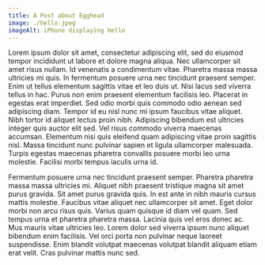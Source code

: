```yaml
---
title: A Post about Egghead
image: ./hello.jpeg
imageAlt: iPhone displaying Hello
---
```


Lorem ipsum dolor sit amet, consectetur adipiscing elit, sed do eiusmod tempor incididunt ut labore et dolore magna aliqua. Nec ullamcorper sit amet risus nullam. Id venenatis a condimentum vitae. Pharetra massa massa ultricies mi quis. In fermentum posuere urna nec tincidunt praesent semper. Enim ut tellus elementum sagittis vitae et leo duis ut. Nisi lacus sed viverra tellus in hac. Purus non enim praesent elementum facilisis leo. Placerat in egestas erat imperdiet. Sed odio morbi quis commodo odio aenean sed adipiscing diam. Tempor id eu nisl nunc mi ipsum faucibus vitae aliquet. Nibh tortor id aliquet lectus proin nibh. Adipiscing bibendum est ultricies integer quis auctor elit sed. Vel risus commodo viverra maecenas accumsan. Elementum nisi quis eleifend quam adipiscing vitae proin sagittis nisl. Massa tincidunt nunc pulvinar sapien et ligula ullamcorper malesuada. Turpis egestas maecenas pharetra convallis posuere morbi leo urna molestie. Facilisi morbi tempus iaculis urna id.

Fermentum posuere urna nec tincidunt praesent semper. Pharetra pharetra massa massa ultricies mi. Aliquet nibh praesent tristique magna sit amet purus gravida. Sit amet purus gravida quis. In est ante in nibh mauris cursus mattis molestie. Faucibus vitae aliquet nec ullamcorper sit amet. Eget dolor morbi non arcu risus quis. Varius quam quisque id diam vel quam. Sed tempus urna et pharetra pharetra massa. Lacinia quis vel eros donec ac. Mus mauris vitae ultricies leo. Lorem dolor sed viverra ipsum nunc aliquet bibendum enim facilisis. Vel orci porta non pulvinar neque laoreet suspendisse. Enim blandit volutpat maecenas volutpat blandit aliquam etiam erat velit. Cras pulvinar mattis nunc sed.
